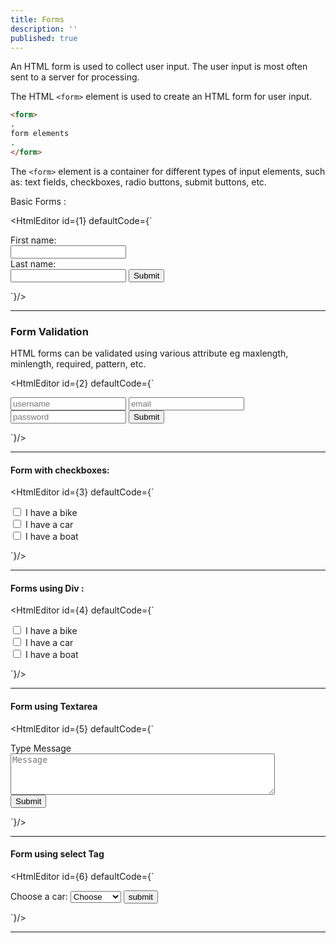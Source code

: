 ```yaml
---
title: Forms
description: ''
published: true
---
```


An HTML form is used to collect user input. The user input is most often sent to a server for processing. 

The HTML `<form>` element is used to create an HTML form for user input.

```html
<form>
.
form elements
.
</form>
```

The `<form>` element is a container for different types of input elements, such as: text fields, checkboxes, radio buttons, submit buttons, etc.


Basic Forms :

<HtmlEditor id={1} defaultCode={`
<form>
  <label for="fname">First name:</label><br>
  <input type="text" id="fname" ><br>
  <label for="lname">Last name:</label><br>
  <input type="text" id="lname" >
  <input type="submit" >
</form>
`}/>

---

### Form Validation

HTML forms can be validated using various attribute eg maxlength, minlength, required, pattern, etc.

<HtmlEditor id={2} defaultCode={`
<form>
  <input type="text" placeholder="username" required>
  <input type="email" placeholder="email" required>
  <input type="password" placeholder="password" required maxlength="8" minlength="6">
  <button type="submit">Submit</button>
</form>
`}/>

---

#### Form with checkboxes:

 <HtmlEditor id={3} defaultCode={`
<form>
  <input type="checkbox" id="vehicle1" >
  <label for="vehicle1"> I have a bike</label><br>
  <input type="checkbox" id="vehicle2" >
  <label for="vehicle2"> I have a car</label><br>
  <input type="checkbox" id="vehicle3" >
  <label for="vehicle3"> I have a boat</label>
</form>
`}/>

---

#### Forms using Div :

<HtmlEditor id={4} defaultCode={`
<form>

 <div> 
  <input type="checkbox" id="vehicle1" >
  <label for="vehicle1"> I have a bike</label>
 </div>

 <div> 
   <input type="checkbox" id="vehicle2" >
   <label for="vehicle2"> I have a car</label>
 </div>

  <div>
  <input type="checkbox" id="vehicle3" >
  <label for="vehicle3"> I have a boat</label>
  </div>

</form>
`}/>

---

#### Form using Textarea

<HtmlEditor id={5} defaultCode={`
<form>
      <label for="w3">Type Message</label>
      <textarea id="w3" placeholder="Message" rows="4" cols="50"></textarea>
      <br />
      <button value="submit">Submit</button>
 </form>
`}/>

---

#### Form using select Tag

<HtmlEditor id={6} defaultCode={`
<form>
      <label for="cars">Choose a car:</label>
      <select id="cars">
        <option hidden>Choose</option>
        <option>Volvo</option>
        <option>Saab</option>
        <option>Mercedes</option>
        <option>Audi</option>
      </select>
      <button type="submit">submit</button>
</form>
`}/>


---